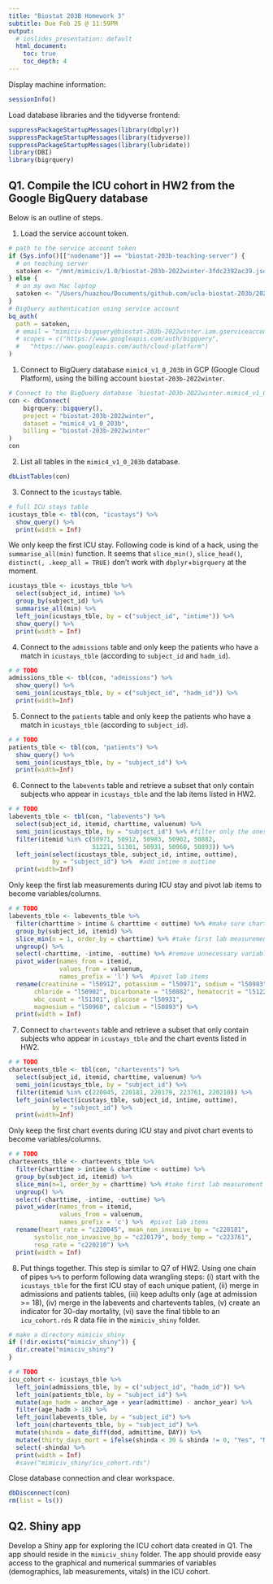 ```yaml
---
title: "Biostat 203B Homework 3"
subtitle: Due Feb 25 @ 11:59PM
output:
  # ioslides_presentation: default
  html_document:
    toc: true
    toc_depth: 4
---
```


Display machine information:
```r
sessionInfo()
```

Load database libraries and the tidyverse frontend:
```r
suppressPackageStartupMessages(library(dbplyr))
suppressPackageStartupMessages(library(tidyverse))
suppressPackageStartupMessages(library(lubridate))
library(DBI)
library(bigrquery)
```

## Q1. Compile the ICU cohort in HW2 from the Google BigQuery database 

Below is an outline of steps.

1. Load the service account token.
```r
# path to the service account token 
if (Sys.info()[["nodename"]] == "biostat-203b-teaching-server") {
  # on teaching server
  satoken <- "/mnt/mimiciv/1.0/biostat-203b-2022winter-3fdc2392ac39.json"
} else {
  # on my own Mac laptop
  satoken <- "/Users/huazhou/Documents/github.com/ucla-biostat-203b/2022winter/hw/hw3/biostat-203b-2022winter-3fdc2392ac39.json"
}
# BigQuery authentication using service account
bq_auth(
  path = satoken,
  # email = "mimiciv-bigquery@biostat-203b-2022winter.iam.gserviceaccount.com",
  # scopes = c("https://www.googleapis.com/auth/bigquery",
  #   "https://www.googleapis.com/auth/cloud-platform")
)
```

1. Connect to BigQuery database `mimic4_v1_0_203b` in GCP (Google Cloud Platform), using the billing account `biostat-203b-2022winter`.
```r
# Connect to the BigQuery database `biostat-203b-2022winter.mimic4_v1_0_203b`
con <- dbConnect(
    bigrquery::bigquery(),
    project = "biostat-203b-2022winter",
    dataset = "mimic4_v1_0_203b",
    billing = "biostat-203b-2022winter"
)
con
```

2. List all tables in the `mimic4_v1_0_203b` database.
```r
dbListTables(con)
```

3. Connect to the `icustays` table.
```r
# full ICU stays table
icustays_tble <- tbl(con, "icustays") %>%
  show_query() %>%
  print(width = Inf)
```
We only keep the first ICU stay. Following code is kind of a hack, using the `summarise_all(min)` function. It seems that `slice_min()`, `slice_head()`, `distinct(, .keep_all = TRUE)` don't work with `dbplyr`+`bigrquery` at the moment.
```r
icustays_tble <- icustays_tble %>% 
  select(subject_id, intime) %>% 
  group_by(subject_id) %>% 
  summarise_all(min) %>%
  left_join(icustays_tble, by = c("subject_id", "intime")) %>%
  show_query() %>%
  print(width = Inf)
```


4. Connect to the `admissions` table and only keep the patients who have a match in `icustays_tble` (according to `subject_id` and `hadm_id`).
```r
# # TODO
admissions_tble <- tbl(con, "admissions") %>% 
  show_query() %>% 
  semi_join(icustays_tble, by = c("subject_id", "hadm_id")) %>% 
  print(width=Inf)
```

5. Connect to the `patients` table and only keep the patients who have a match in `icustays_tble` (according to `subject_id`).
```r
# # TODO
patients_tble <- tbl(con, "patients") %>% 
  show_query() %>% 
  semi_join(icustays_tble, by = "subject_id") %>% 
  print(width=Inf)
```

6. Connect to the `labevents` table and retrieve a subset that only contain subjects who appear in `icustays_tble` and the lab items listed in HW2. 
```r
# # TODO
labevents_tble <- tbl(con, "labevents") %>% 
  select(subject_id, itemid, charttime, valuenum) %>% 
  semi_join(icustays_tble, by = "subject_id") %>% #filter only the ones that appear in icustays
  filter(itemid %in% c(50971, 50912, 50983, 50902, 50882, 
                       51221, 51301, 50931, 50960, 50893)) %>%
  left_join(select(icustays_tble, subject_id, intime, outtime),
            by = "subject_id") %>%  #add intime n outtime
  print(width=Inf)
```
Only keep the first lab measurements during ICU stay and pivot lab items to become variables/columns.
```r
# # TODO
labevents_tble <- labevents_tble %>%
  filter(charttime > intime & charttime < outtime) %>% #make sure charttime is between in and out time
  group_by(subject_id, itemid) %>% 
  slice_min(n = 1, order_by = charttime) %>% #take first lab measurement 
  ungroup() %>% 
  select(-charttime, -intime, -outtime) %>% #remove unnecessary variables between itemid and valuenum
  pivot_wider(names_from = itemid, 
              values_from = valuenum, 
              names_prefix = 'l') %>%  #pivot lab items
  rename(creatinine = "l50912", potassium = "l50971", sodium = "l50983",
       chloride = "l50902", bicarbonate = "l50882", hematocrit = "l51221",
       wbc_count = "l51301", glucose = "l50931",
       magnesium = "l50960", calcium = "l50893") %>% 
  print(width = Inf)
```

7. Connect to `chartevents` table and retrieve a subset that only contain subjects who appear in `icustays_tble` and the chart events listed in HW2.
```r
# # TODO
chartevents_tble <- tbl(con, "chartevents") %>%
  select(subject_id, itemid, charttime, valuenum) %>% 
  semi_join(icustays_tble, by = "subject_id") %>%
  filter(itemid %in% c(220045, 220181, 220179, 223761, 220210)) %>% 
  left_join(select(icustays_tble, subject_id, intime, outtime), 
            by = "subject_id") %>% 
  print(width=Inf)
```
Only keep the first chart events during ICU stay and pivot chart events to become variables/columns.
```r
# # TODO
chartevents_tble <- chartevents_tble %>%
  filter(charttime > intime & charttime < outtime) %>% 
  group_by(subject_id, itemid) %>% 
  slice_min(n=1, order_by = charttime) %>% #take first lab measurement 
  ungroup() %>% 
  select(-charttime, -intime, -outtime) %>%
  pivot_wider(names_from = itemid, 
              values_from = valuenum, 
              names_prefix = 'c') %>%  #pivot lab items
  rename(heart_rate = "c220045", mean_non_invasive_bp = "c220181",
       systolic_non_invasive_bp = "c220179", body_temp = "c223761",
       resp_rate = "c220210") %>%
  print(width = Inf)
```

8. Put things together. This step is similar to Q7 of HW2. Using one chain of pipes `%>%` to perform following data wrangling steps: (i) start with the `icustays_tble` for the first ICU stay of each unique patient, (ii) merge in admissions and patients tables, (iii) keep adults only (age at admission >= 18), (iv) merge in the labevents and chartevents tables, (v) create an indicator for 30-day mortality, (vi) save the final tibble to an `icu_cohort.rds` R data file in the `mimiciv_shiny` folder.

```r
# make a directory mimiciv_shiny
if (!dir.exists("mimiciv_shiny")) {
  dir.create("mimiciv_shiny")
}
```

```r
# # TODO
icu_cohort <- icustays_tble %>% 
  left_join(admissions_tble, by = c("subject_id", "hadm_id")) %>% 
  left_join(patients_tble, by = "subject_id") %>%
  mutate(age_hadm = anchor_age + year(admittime) - anchor_year) %>% 
  filter(age_hadm > 18) %>% 
  left_join(labevents_tble, by = "subject_id") %>% 
  left_join(chartevents_tble, by = "subject_id") %>% 
  mutate(shinda = date_diff(dod, admittime, DAY)) %>% 
  mutate(thirty_days_mort = ifelse(shinda < 30 & shinda != 0, "Yes", "No")) %>%
  select(-shinda) %>% 
  print(width = Inf)
  #save("mimiciv_shiny/icu_cohort.rds")
```

Close database connection and clear workspace.
```r
dbDisconnect(con)
rm(list = ls())
```

## Q2. Shiny app

Develop a Shiny app for exploring the ICU cohort data created in Q1. The app should reside in the `mimiciv_shiny` folder. The app should provide easy access to the graphical and numerical summaries of variables (demographics, lab measurements, vitals) in the ICU cohort.
